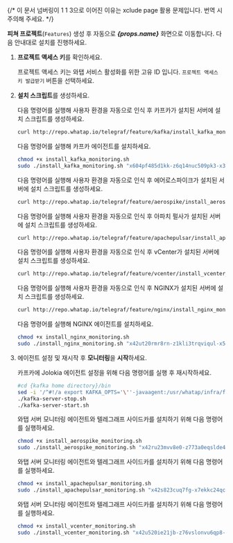 {/* 이 문서 넘버링이 1 1 3으로 이어진 이유는 xclude page 활용 문제입니다. 번역 시 주의해 주세요. */}

**피쳐 프로젝트**(<code class='Features'>Features</code>) 생성 후 자동으로 ***{props.name}*** 화면으로 이동합니다. 다음 안내대로 설치를 진행하세요. 

1. **프로젝트 액세스 키**를 확인하세요. 

    프로젝트 액세스 키는 와탭 서비스 활성화를 위한 고유 ID 입니다. <code class='my'>프로젝트 액세스 키 발급받기</code> 버튼을 선택하세요. 

1. **설치 스크립트**를 생성하세요. 

    <InDoc pages="kafka-introduction">

    다음 명령어를 실행해 사용자 환경을 자동으로 인식 후 카프카가 설치된 서버에 설치 스크립트를 생성하세요. 

    ```bash
    curl http://repo.whatap.io/telegraf/feature/kafka/install_kafka_monitoring.sh -o install_kafka_monitoring.sh
    ```

    다음 명령어를 실행해 카프카 에이전트를 설치하세요.
    
    ```bash
    chmod +x install_kafka_monitoring.sh
    sudo ./install_kafka_monitoring.sh "x604pf485d1kk-z6q14nuc509pk3-x39moealrfodum" "13.124.11.223/13.209.172.35"
    ```
    </InDoc>

    <InDoc pages="aerospike-introduction">

    다음 명령어를 실행해 사용자 환경을 자동으로 인식 후 에어로스파이크가 설치된 서버에 설치 스크립트를 생성하세요. 

    ```bash
    curl http://repo.whatap.io/telegraf/feature/aerospike/install_aerospike_monitoring.sh -o install_aerospike_monitoring.sh
    ```

    </InDoc>

    <InDoc pages="apache-pulsar-introduction">
    
    다음 명령어를 실행해 사용자 환경을 자동으로 인식 후 아파치 펄사가 설치된 서버에 설치 스크립트를 생성하세요. 

    ```bash
    curl http://repo.whatap.io/telegraf/feature/apachepulsar/install_apachepulsar_monitoring.sh -o install_apachepulsar_monitoring.sh
    ```

    </InDoc>

    <InDoc pages="vcenter-introduction">

    다음 명령어를 실행해 사용자 환경을 자동으로 인식 후 vCenter가 설치된 서버에 설치 스크립트를 생성하세요. 

    ```bash
    curl http://repo.whatap.io/telegraf/feature/vcenter/install_vcenter_monitoring.sh -o install_vcenter_monitoring.sh
    ```

    </InDoc>

    <InDoc pages="nginx-introduction">

    다음 명령어를 실행해 사용자 환경을 자동으로 인식 후 NGINX가 설치된 서버에 설치 스크립트를 생성하세요.

    ```bash 
    curl http://repo.whatap.io/telegraf/feature/nginx/install_nginx_monitoring.sh -o install_nginx_monitoring.sh
    ```

    다음 명령어를 실행해 NGINX 에이전트를 설치하세요.

    ```bash
    chmod +x install_nginx_monitoring.sh
    sudo ./install_nginx_monitoring.sh "x42ut20rmr8rn-z1kli3trqviqul-x5cm4quee6cdmj" "15.165.146.117"
    ```

    </InDoc>

<Xclude pages="nginx-introduction">

3. 에이전트 설정 및 재시작 후 **모니터링**을 **시작**하세요.  

    <InDoc pages="kafka-introduction">

    카프카에 Jolokia 에이전트 설정을 위해 다음 명령어를 실행 후 재시작하세요.

    ```bash 
    #cd {kafka home directory}/bin
    sed -i '/^#!/a export KAFKA_OPTS='\''-javaagent:/usr/whatap/infra/feature/jolokia-agent-jvm-2.0.1-javaagent.jar=port=8778,host=127.0.0.1'\''' kafka-server-start.sh
    ./kafka-server-stop.sh
    ./kafka-server-start.sh
    ```
    </InDoc>


    <InDoc pages="aerospike-introduction">

    와탭 서버 모니터링 에이전트와 텔레그래프 사이드카를 설치하기 위해 다음 명령어를 실행하세요.

    ```bash 
    chmod +x install_aerospike_monitoring.sh
    sudo ./install_aerospike_monitoring.sh "x42ru23mvv8e0-z773a0eqslde4u-z32imrtin4l23j" "15.165.146.117"
    ```
    
    </InDoc>

    <InDoc pages="apache-pulsar-introduction">

    와탭 서버 모니터링 에이전트와 텔레그래프 사이드카를 설치하기 위해 다음 명령어를 실행하세요.

    ```bash 
    chmod +x install_apachepulsar_monitoring.sh
    sudo ./install_apachepulsar_monitoring.sh "x42s823cuq7fg-x7ekkc24qctvr1-z51hfam8avhtls" "15.165.146.117"
    ```
    
    </InDoc>

    <InDoc pages="vcenter-introduction">

    와탭 서버 모니터링 에이전트와 텔레그래프 사이드카를 설치하기 위해 다음 명령어를 실행하세요.

    ```bash 
    chmod +x install_vcenter_monitoring.sh
    sudo ./install_vcenter_monitoring.sh "x42u520ie21jb-z76vslonvu6qp8-x7dv18dj7fknuq" "15.165.146.117"
    ```
    
    </InDoc>

</Xclude>
